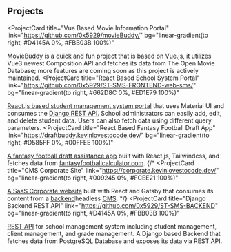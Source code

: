 ## Projects

<ProjectCard
  title="Vue Based Movie Information Portal"
  link="https://github.com/0x5929/movieBuddy/"
  bg="linear-gradient(to right, #D4145A 0%, #FBB03B 100%)"
>
  <a href="https://moviebuddy.kevinlovestocode.dev/" target="_blank" rel="nofollow noreferrer noopener">MovieBuddy</a>
  is a quick and fun project that is based on Vue.js, it utilizes Vue3 newest Composition API and fetches its data from The Open Movie Database; more features are coming soon as this project is actively maintained.
</ProjectCard>
<ProjectCard
  title="React Based School System Portal"
  link="https://github.com/0x5929/ST-SMS-FRONTEND-web-sms/"
  bg="linear-gradient(to right, #662D8C 0%, #ED1E79 100%)"
>
  <a href="https://sms.kevinlovestocode.dev/" target="_blank" rel="nofollow noreferrer noopener">React.js based student management system portal</a>
  that uses Material UI and consumes the 
  <a href="https://github.com/0x5929/ST-SMS-BACKEND/" target="_blank" rel="nofollow noreferrer noopener">Django REST API.</a>
  School administrators can easily add, edit, and delete student data. Users can also fetch data using different query parameters.
</ProjectCard>
<ProjectCard
  title="React Based Fantasy Football Draft App"
  link="https://draftbuddy.kevinlovestocode.dev/"
  bg="linear-gradient(to right, #D585FF 0%, #00FFEE 100%)"
>
  <a href="https://github.com/0x5929/draftbuddy/" target="_blank" rel="nofollow noreferrer noopener">A fantasy football draft assistance app</a> built with React.js, Tailwindcss, and fetches data from <a href="https://fantasyfootballcalculator.com/" target="_blank" rel="nofollow noreferrer noopener">fantasyfootballcalculator.com</a>.
</ProjectCard>
{/* <ProjectCard
  title="CMS Corporate Site"
  link="https://corporate.kevinlovestocode.dev/"
  bg="linear-gradient(to right, #009245 0%, #FCEE21 100%)"
>
  <a href="https://corporate.kevinlovestocode.dev/" target="_blank" rel="nofollow noreferrer noopener">A SaaS Corporate website</a> built with React and Gatsby
  that consumes its content from a <a href="https://github.com/0x5929/CMS-Corporate-Sanity" target="_blank" rel="nofollow noreferrer noopener">backend</a>headless <a href="https://cms-corporate.sanity.studio/" target="_blank" rel="nofollow noreferrer noopener">CMS</a>. 
</ProjectCard> */}
<ProjectCard
  title="Django Backend REST API"
  link="https://github.com/0x5929/ST-SMS-BACKEND"
  bg="linear-gradient(to right, #D4145A 0%, #FBB03B 100%)"
>
  <a href="https://0x5929.pythonanywhere.com/auth/login/" target="_blank" rel="nofollow noreferrer noopener">REST API</a>
  for school management system including student management, client management, and grade management. 
  A Django based Backend that fetches data from PostgreSQL Database and exposes its data via REST API. 
</ProjectCard>